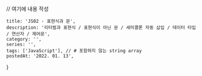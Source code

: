
// 여기에 내용 작성

    title: 'JS02 - 표현식과 문',
    description: '리터럴과 표현식 / 표현식이 아닌 문 / 세미콜론 자동 삽입 / 데이터 타입 / 연산자 / 제어문',
    category: '',
    series: '',
    tags: ['JavaScript'], // # 포함하지 않는 string array
    postedAt: '2022. 01. 13',
}